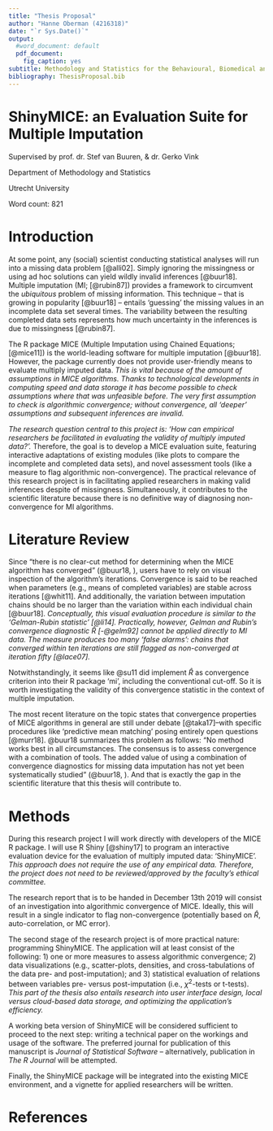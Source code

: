 ```yaml
---
title: "Thesis Proposal"
author: "Hanne Oberman (4216318)"
date: "`r Sys.Date()`"
output:
  #word_document: default
  pdf_document:
    fig_caption: yes
subtitle: Methodology and Statistics for the Behavioural, Biomedical and Social Sciences
bibliography: ThesisProposal.bib
---
```


\centering

# ShinyMICE: an Evaluation Suite for Multiple Imputation

Supervised by prof. dr. Stef van Buuren, & dr. Gerko Vink

Department of Methodology and Statistics 

Utrecht University

Word count: 821

\raggedright 

<!-- Requirements: max 750 words (excl. references) -->

<!-- In general the proposal should focus on the relevancy of the project, the gap in the scientific literature, and the feasibility to finish the project within 8 months. Possibly specify a 'step 2' to pursue after the main objective is reached. -->


\newpage





# Introduction

At some point, any (social) scientist conducting statistical analyses will run into a missing data problem [@alli02]. Simply ignoring the missingness or using ad hoc solutions can yield wildly invalid inferences [@buur18]. Multiple imputation (MI; [@rubin87]) provides a framework to circumvent the *ubiquitous* problem of missing information. This technique -- that is growing in popularity [@buur18] -- entails 'guessing' the missing values in an incomplete data set several times. The variability between the resulting completed data sets represents how much uncertainty in the inferences is due to missingness [@rubin87]. 

The R package MICE (Multiple Imputation using Chained Equations; [@mice11]) is the world-leading software for multiple imputation [@buur18]. However, the package currently does not provide user-friendly means to evaluate multiply imputed data. *This is vital because of the amount of assumptions in MICE algorithms. Thanks to technological developments in computing speed and data storage it has become possible to check assumptions where that was unfeasible before. The very first assumption to check is algorithmic convergence; without convergence, all 'deeper' assumptions and subsequent inferences are invalid.*

*The research question central to this project is: 'How can empirical researchers be facilitated in evaluating the  validity of multiply imputed data?'.* Therefore, the goal is to develop a MICE evaluation suite, featuring interactive adaptations of existing modules (like plots to compare the incomplete and completed data sets), and novel assessment tools (like a measure to flag algorithmic non-convergence). The practical relevance of this research project is in facilitating applied researchers in making valid inferences despite of missingness. Simultaneously, it contributes to the scientific literature because there is no definitive way of diagnosing non-convergence for MI algorithms. 


# Literature Review

Since “there is no clear-cut method for determining when the MICE algorithm has converged” (@buur18, \textsection 6.5), users have to rely on visual inspection of the algorithm's iterations. Convergence is said to be reached when parameters (e.g., means of completed variables) are stable across iterations [@whit11]. 
<!-- "As MICE is an iterative procedure, it is important that convergence is achieved. This may be checked by computing, at each cycle, the means of imputed values and/or the values of regression coefficients, and seeing if they are stable" (@whit11, p. 394). -->
And additionally, the variation between imputation chains should be no larger than the variation within each individual chain [@buur18]. 
<!-- “Convergence is diagnosed when the variance between different sequences is no larger than the variance within each individual sequence” (@buur18, \textsection 6.5).  -->
*Conceptually, this visual evaluation procedure is similar to the 'Gelman-Rubin statistic' [@li14]. Practically, however, Gelman and Rubin's convergence diagnostic $\widehat{R}$ [-@gelm92] cannot be applied directly to MI data. The measure produces too many 'false alarms': chains that converged within ten iterations are still flagged as non-converged at iteration fifty [@lace07].*
<!-- "A common diagnostic tool is to plot one or more parameters against the iteration number and assess convergence by how different the variance between different sequences is relative to the variance within each individual sequence, similar to the Gelman-Rubin statistic (Gelman and Rubin, 1992) used in Markov chain Monte Carlo (MCMC) diagnostics" (@li14, \textsection 4.3). -->

Notwithstandingly, it seems like @su11 did implement $\widehat{R}$ as convergence criterion into their R package 'mi', including the conventional cut-off.
<!-- "R.hat: The value of the $\hat{R}$ statistic used as a convergence criterion. The default is 1.1 (Gelman and Rubin 1992; Gelman, Carlin, Stern, and Rubin 2004)" (@su11 p. 4). -->
<!-- "Our mi offers two ways to check the convergence of the multiple imputation procedure. By default, mi() monitors the mixing of each variable by the variance of its mean and standard deviation within and between different chains of the imputation. If the $\hat{R}$ statistic is smaller than 1.1, (i.e., the difference of the within and between variance is trivial), the imputation is considered converged (Gelman, Carlin, Stern, and Rubin 2004). Additionally, by specifying mi(data, check.coef.convergence = TRUE, ...), users can check the convergence of the parameters of the conditional models" (@su11, p. 13). -->
So it is worth investigating the validity of this convergence statistic in the context of multiple imputation. 

The most recent literature on the topic states that convergence properties of MICE algorithms in general are still under debate [@taka17]--with specific procedures like 'predictive mean matching' posing entirely open questions [@murr18].
<!-- "the convergence properties of FCS are currently under debate due to possible incompatibility (Li, Yu, and Rubin 2012; Zhu and Raghunathan 2015)" (@taka17, p. ) -->
<!-- "The convergence properties of FCS in general settings is still mostly an open question. The behavior of FCS algorithms under non- or quasi-Bayesian imputation procedures like PMM is entirely an open question" (@murr18, p.19) -->
@buur18 summarizes this problem as follows: "No method works best in all circumstances. The consensus is to assess convergence with a combination of tools. The added value of using a combination of convergence diagnostics for missing data imputation has not yet been systematically studied” (@buur18, \textsection 6.5).
<!-- “Several expository reviews are available that assess convergence diagnostics for MCMC methods (Cowles and Carlin 1996; Brooks and Gelman 1998; El Adlouni, Favre, and Bobée 2006). Cowles and Carlin (1996) conclude that “automated convergence monitoring (as by a machine) is unsafe and should be avoided.” No method works best in all circumstances. The consensus is to assess convergence with a combination of tools. The added value of using a combination of convergence diagnostics for missing data imputation has not yet been systematically studied” (@buur18, \textsection 6.5). -->
And that is exactly the gap in the scientific literature that this thesis will contribute to.


# Methods

During this research project I will work directly with developers of the MICE R package. I will use R Shiny [@shiny17] to program an interactive evaluation device for the evaluation of multiply imputed data: 'ShinyMICE'. *This approach does not require the use of any empirical data. Therefore, the project does not need to be reviewed/approved by the faculty's ethical committee.*

<!-- Develop a valid method to investigate the plausibility of multiply imputed data based on: -->

<!-- - models (imputation and non-response) -->

<!-- - data features (cross-tabs, point estimates, aggregate statistics, etc.) -->

<!-- - assumptions -->

The research report that is to be handed in December 13th 2019 will consist of an investigation into algorithmic convergence of MICE. Ideally, this will result in a single indicator to flag non-convergence (potentially based on $\widehat{R}$, auto-correlation, or MC error).

The second stage of the research project is of more practical nature: programming ShinyMICE. The application will at least consist of the following: 1) one or more measures to assess algorithmic convergence; 2) data visualizations (e.g., scatter-plots, densities, and cross-tabulations of the data pre- and post-imputation); and 3) statistical evaluation of relations between variables pre- versus post-imputation (i.e., $\chi^2$-tests or t-tests). *This part of the thesis also entails research into user interface design, local versus cloud-based data storage, and optimizing the application's efficiency.*
<!-- 1) comparing the imputed data to the observations, 2) inspecting the algorithmic convergence, 3) inspecting multivariate distributions, 4) the plausibility of the imputed data -->

A working beta version of ShinyMICE will be considered sufficient to proceed to the next step: writing a technical paper on the workings and usage of the software. The preferred journal for publication of this manuscript is *Journal of Statistical Software* -- alternatively, publication in *The R Journal* will be attempted.

Finally, the ShinyMICE package will be integrated into the existing MICE environment, and a vignette for applied researchers will be written. 




# References

